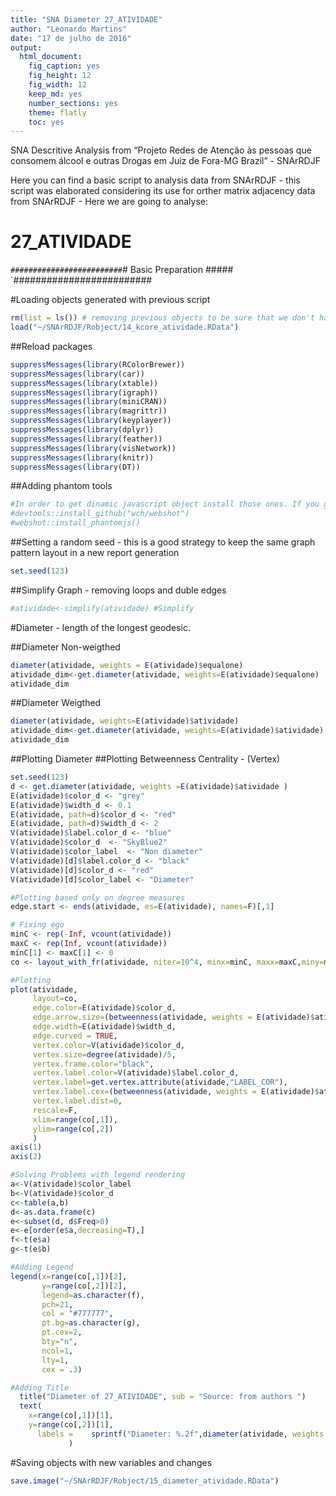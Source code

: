 ```yaml
---
title: "SNA Diameter 27_ATIVIDADE"
author: "Leonardo Martins"
date: "17 de julho de 2016"
output: 
  html_document: 
    fig_caption: yes
    fig_height: 12
    fig_width: 12
    keep_md: yes
    number_sections: yes
    theme: flatly
    toc: yes
---
```

SNA Descritive Analysis from "Projeto Redes de Atenção às pessoas que consomem álcool e outras Drogas em Juiz de Fora-MG   Brazil"  - SNArRDJF

Here you can find a basic script to analysis data from SNArRDJF - this script was elaborated considering its use for orther matrix adjacency data from SNArRDJF - Here we are going to analyse:

# 27_ATIVIDADE

`#########################
`# Basic Preparation #####
`#########################

#Loading objects generated with previous script 
```r
rm(list = ls()) # removing previous objects to be sure that we don't have objects conflicts name
load("~/SNArRDJF/Robject/14_kcore_atividade.RData")
```
##Reload packages
```r
suppressMessages(library(RColorBrewer))
suppressMessages(library(car))
suppressMessages(library(xtable))
suppressMessages(library(igraph))
suppressMessages(library(miniCRAN))
suppressMessages(library(magrittr))
suppressMessages(library(keyplayer))
suppressMessages(library(dplyr))
suppressMessages(library(feather))
suppressMessages(library(visNetwork))
suppressMessages(library(knitr))
suppressMessages(library(DT))
```
##Adding phantom tools
```r
#In order to get dinamic javascript object install those ones. If you get problems installing go to Stackoverflow.com and type your error to discover what to do. In some cases the libraries need to be intalled in outside R libs.
#devtools::install_github("wch/webshot")
#webshot::install_phantomjs()
```
##Setting a random seed - this is a good strategy to keep the same graph pattern layout in a new report generation
```r
set.seed(123)
```

##Simplify Graph - removing loops and duble edges 
```r
#atividade<-simplify(atividade) #Simplify
```


#Diameter - length of the longest geodesic.

##Diameter Non-weigthed 
```r
diameter(atividade, weights = E(atividade)$equalone)
atividade_dim<-get.diameter(atividade, weights=E(atividade)$equalone)
atividade_dim
```
##Diameter Weigthed 
```r
diameter(atividade, weights=E(atividade)$atividade)
atividade_dim<-get.diameter(atividade, weights=E(atividade)$atividade)
atividade_dim
```
##Plotting Diameter
##Plotting Betweenness Centrality - (Vertex)
```r
set.seed(123)
d <- get.diameter(atividade, weights =E(atividade)$atividade )
E(atividade)$color_d <- "grey"
E(atividade)$width_d <- 0.1
E(atividade, path=d)$color_d <- "red"
E(atividade, path=d)$width_d <- 2
V(atividade)$label.color_d <- "blue"
V(atividade)$color_d  <- "SkyBlue2"
V(atividade)$color_label  <- "Non diameter"
V(atividade)[d]$label.color_d <- "black"
V(atividade)[d]$color_d <- "red"
V(atividade)[d]$color_label <- "Diameter"

#Plotting based only on degree measures 
edge.start <- ends(atividade, es=E(atividade), names=F)[,1]

# Fixing ego
minC <- rep(-Inf, vcount(atividade))
maxC <- rep(Inf, vcount(atividade))
minC[1] <- maxC[1] <- 0
co <- layout_with_fr(atividade, niter=10^4, minx=minC, maxx=maxC,miny=minC, maxy=maxC, weights = E(atividade)$atividade)

#Plotting
plot(atividade, 
     layout=co,
     edge.color=E(atividade)$color_d,
     edge.arrow.size=(betweenness(atividade, weights = E(atividade)$atividade)+1)/100000,
     edge.width=E(atividade)$width_d,
     edge.curved = TRUE,
     vertex.color=V(atividade)$color_d,
     vertex.size=degree(atividade)/5,
     vertex.frame.color="black",
     vertex.label.color=V(atividade)$label.color_d,
     vertex.label=get.vertex.attribute(atividade,"LABEL_COR"),
     vertex.label.cex=(betweenness(atividade, weights = E(atividade)$atividade)+1)/10000,
     vertex.label.dist=0,
     rescale=F,
     xlim=range(co[,1]), 
     ylim=range(co[,2])
     )
axis(1)
axis(2)

#Solving Problems with legend rendering 
a<-V(atividade)$color_label 
b<-V(atividade)$color_d
c<-table(a,b)
d<-as.data.frame(c)
e<-subset(d, d$Freq>0)
e<-e[order(e$a,decreasing=T),] 
f<-t(e$a)
g<-t(e$b)

#Adding Legend
legend(x=range(co[,1])[2], 
       y=range(co[,2])[2],
       legend=as.character(f),
       pch=21,
       col = "#777777", 
       pt.bg=as.character(g),
       pt.cex=2,
       bty="n", 
       ncol=1,
       lty=1,
       cex = .3)

#Adding Title
  title("Diameter of 27_ATIVIDADE", sub = "Source: from authors ")
  text( 
    x=range(co[,1])[1],
    y=range(co[,2])[1], 
      labels =    sprintf("Diameter: %.2f",diameter(atividade, weights = E(atividade)$atividade))
             )
```
#Saving objects with new variables and changes
```r
save.image("~/SNArRDJF/Robject/15_diameter_atividade.RData") 
```


